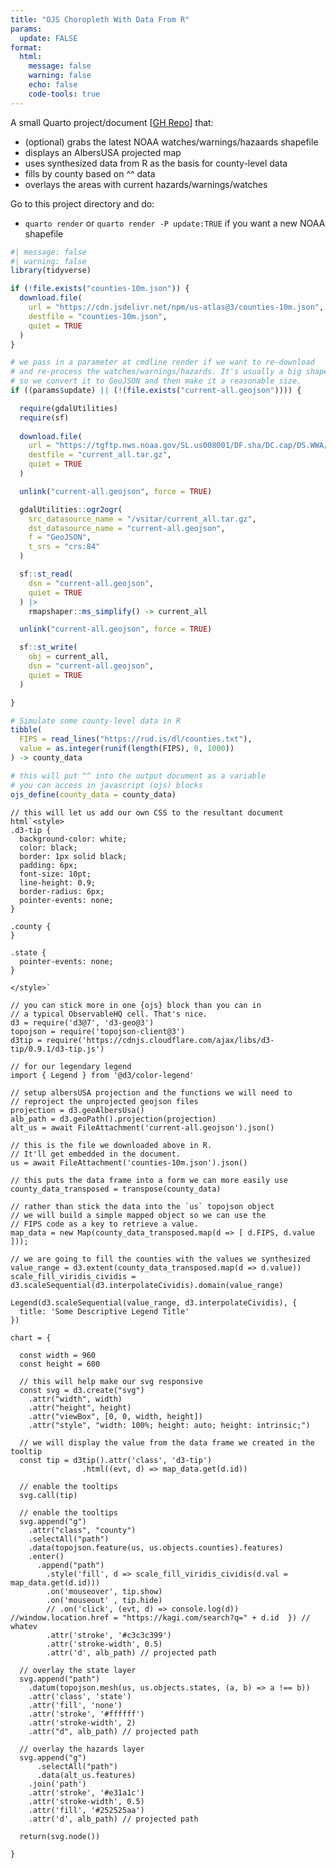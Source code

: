 ```yaml
---
title: "OJS Choropleth With Data From R"
params:
  update: FALSE
format: 
  html:
    message: false
    warning: false
    echo: false
    code-tools: true
---
```


A small Quarto project/document [[GH Repo](https://github.com/hrbrmstr/quarto-r-ojs-choropleth)] that:

- (optional) grabs the latest NOAA watches/warnings/hazaards shapefile
- displays an AlbersUSA projected map 
- uses synthesized data from R as the basis for county-level data
- fills by county based on ^^ data
- overlays the areas with current hazards/warnings/watches

Go to this project directory and do:

- `quarto render` or `quarto render -P update:TRUE` if you want a new NOAA shapefile

```r
#| message: false
#| warning: false
library(tidyverse)

if (!file.exists("counties-10m.json")) {
  download.file(
    url = "https://cdn.jsdelivr.net/npm/us-atlas@3/counties-10m.json", 
    destfile = "counties-10m.json",
    quiet = TRUE
  )
}

# we pass in a parameter at cmdline render if we want to re-download
# and re-process the watches/warnings/hazards. It's usually a big shapefile
# so we convert it to GeoJSON and then make it a reasonable size.
if ((params$update) || (!(file.exists("current-all.geojson")))) {

  require(gdalUtilities)
  require(sf)
  
  download.file(
    url = "https://tgftp.nws.noaa.gov/SL.us008001/DF.sha/DC.cap/DS.WWA/current_all.tar.gz",
    destfile = "current_all.tar.gz",
    quiet = TRUE
  )

  unlink("current-all.geojson", force = TRUE)

  gdalUtilities::ogr2ogr(
    src_datasource_name = "/vsitar/current_all.tar.gz",
    dst_datasource_name = "current-all.geojson",
    f = "GeoJSON",
    t_srs = "crs:84"
  )

  sf::st_read(
    dsn = "current-all.geojson",
    quiet = TRUE
  ) |> 
    rmapshaper::ms_simplify() -> current_all

  unlink("current-all.geojson", force = TRUE)

  sf::st_write(
    obj = current_all, 
    dsn = "current-all.geojson",
    quiet = TRUE
  )

}

# Simulate some county-level data in R
tibble(
  FIPS = read_lines("https://rud.is/dl/counties.txt"),
  value = as.integer(runif(length(FIPS), 0, 1000))
) -> county_data
```

```r
# this will put ^^ into the output document as a variable
# you can access in javascript (ojs) blocks
ojs_define(county_data = county_data)
```

```ojs
// this will let us add our own CSS to the resultant document
html`<style>
.d3-tip {
  background-color: white;
  color: black;
  border: 1px solid black;
  padding: 6px;
  font-size: 10pt;
  line-height: 0.9;
  border-radius: 6px;
  pointer-events: none;
}

.county {
}

.state {
  pointer-events: none;
}

</style>`
```

```ojs
// you can stick more in one {ojs} block than you can in
// a typical ObservableHQ cell. That's nice.
d3 = require('d3@7', 'd3-geo@3')
topojson = require('topojson-client@3')
d3tip = require('https://cdnjs.cloudflare.com/ajax/libs/d3-tip/0.9.1/d3-tip.js')
```

```ojs
// for our legendary legend
import { Legend } from '@d3/color-legend'
```

```ojs
// setup albersUSA projection and the functions we will need to 
// reproject the unprojected geojson files
projection = d3.geoAlbersUsa()
alb_path = d3.geoPath().projection(projection)
alt_us = await FileAttachment('current-all.geojson').json()
```

```ojs
// this is the file we downloaded above in R. 
// It'll get embedded in the document.
us = await FileAttachment('counties-10m.json').json()
```

```ojs
// this puts the data frame into a form we can more easily use
county_data_transposed = transpose(county_data)
```

```ojs
// rather than stick the data into the `us` topojson object
// we will build a simple mapped object so we can use the 
// FIPS code as a key to retrieve a value. 
map_data = new Map(county_data_transposed.map(d => [ d.FIPS, d.value ]));
```

```ojs
// we are going to fill the counties with the values we synthesized
value_range = d3.extent(county_data_transposed.map(d => d.value))
scale_fill_viridis_cividis = d3.scaleSequential(d3.interpolateCividis).domain(value_range)
```

```ojs
Legend(d3.scaleSequential(value_range, d3.interpolateCividis), {
  title: 'Some Descriptive Legend Title'
})
```

```ojs
chart = {

  const width = 960
  const height = 600

  // this will help make our svg responsive
  const svg = d3.create("svg")
    .attr("width", width)
    .attr("height", height)
    .attr("viewBox", [0, 0, width, height])
    .attr("style", "width: 100%; height: auto; height: intrinsic;")

  // we will display the value from the data frame we created in the tooltip
  const tip = d3tip().attr('class', 'd3-tip')
                .html((evt, d) => map_data.get(d.id))

  // enable the tooltips
  svg.call(tip)

  // enable the tooltips
  svg.append("g")
    .attr("class", "county")
    .selectAll("path")
    .data(topojson.feature(us, us.objects.counties).features)
    .enter()
      .append("path")
        .style('fill', d => scale_fill_viridis_cividis(d.val = map_data.get(d.id)))
        .on('mouseover', tip.show)
        .on('mouseout' , tip.hide)
        // .on('click', (evt, d) => console.log(d)) //window.location.href = "https://kagi.com/search?q=" + d.id  }) // whatev
        .attr('stroke', '#c3c3c399')
        .attr('stroke-width', 0.5)
        .attr('d', alb_path) // projected path

  // overlay the state layer
  svg.append("path")
    .datum(topojson.mesh(us, us.objects.states, (a, b) => a !== b))
    .attr('class', 'state')
    .attr('fill', 'none')
    .attr('stroke', '#ffffff')
    .attr('stroke-width', 2)
    .attr("d", alb_path) // projected path

  // overlay the hazards layer
  svg.append("g")
	  .selectAll("path")
	  .data(alt_us.features)
  	.join('path')
    .attr('stroke', '#e31a1c')
    .attr('stroke-width', 0.5)
    .attr('fill', '#252525aa')
    .attr('d', alb_path) // projected path

  return(svg.node())

}
```
